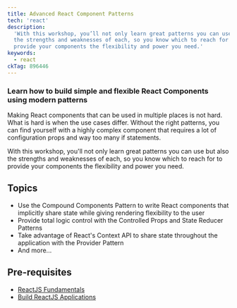 ```yaml
---
title: Advanced React Component Patterns
tech: 'react'
description:
  'With this workshop, you’ll not only learn great patterns you can use but also
  the strengths and weaknesses of each, so you know which to reach for to
  provide your components the flexibility and power you need.'
keywords:
  - react
ckTag: 896446
---
```


### Learn how to build simple and flexible React Components using modern patterns

Making React components that can be used in multiple places is not hard. What is
hard is when the use cases differ. Without the right patterns, you can find
yourself with a highly complex component that requires a lot of configuration
props and way too many if statements.

With this workshop, you'll not only learn great patterns you can use but also
the strengths and weaknesses of each, so you know which to reach for to provide
your components the flexibility and power you need.

## Topics

- Use the Compound Components Pattern to write React components that implicitly
  share state while giving rendering flexibility to the user
- Provide total logic control with the Controlled Props and State Reducer
  Patterns
- Take advantage of React's Context API to share state throughout the
  application with the Provider Pattern
- And more...

## Pre-requisites

- [ReactJS Fundamentals](/workshops/react-js-fundamentals)
- [Build ReactJS Applications](/workshops/build-react-js-applications)
